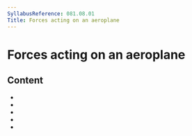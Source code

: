 ```yaml
---
SyllabusReference: 081.08.01
Title: Forces acting on an aeroplane
---
```


# Forces acting on an aeroplane

## Content

- <Link href="081.08.01.01" />
- <Link href="081.08.01.02" />
- <Link href="081.08.01.03" />
- <Link href="081.08.01.04" />
- <Link href="081.08.01.05" />
